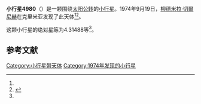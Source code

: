 {{Infobox planet
| bgcolour = #FFFFC0
| name = 4980 Magomaev
| symbol = 
| image = 
| caption = 
| discovery = yes
| discovery_ref = 
| discoverer = [[柳德米拉·切爾尼赫|柳德米拉·切爾尼赫]]
| discovery_site = [[克里米亚|克里米亚]] 
| discovered = 1974年9月19日
| designations = yes
| mp_name = 
| named_after = 
| alt_names = 1974 SP1/ 1977 EV3 / 1980 TV11 / 1986 XJ1 / 1988 CB1
| mp_category = [[外小行星带|外小行星带]]
| orbit_ref = <ref name="a">[http://ssd.jpl.nasa.gov/sbdb.cgi?sstr=4980 4980 Magomaev] {{Wayback|url=http://ssd.jpl.nasa.gov/sbdb.cgi?sstr=4980 |date=20201124011407 }}，小行星數據庫瀏覽器（JPL Small-Body Database Browser）－[[美国国家航空航天局|美国国家航空航天局]]喷气推进实验室</ref>
| epoch = 2456400.5 (2013年4月18日更新)
| aphelion = {{convert|3.6494277|AU|km|3|abbr=on|lk=out}}
| perihelion = {{convert|2.7533275|AU|km|3|abbr=on}}
| semimajor = {{convert|3.2013776|AU|km|3|abbr=on}}
| eccentricity = 0.1399554
| period = 2092.202796 [[日|日]]<br />5.73[[儒略年|儒略年]]
| avg_speed = 
| inclination = 1.83596
| asc_node = 60.43571
| mean_anomaly = 
| arg_peri = 4.31488
| satellites = 
| physical_characteristics = yes
| dimensions = 
| mass = 
| density = 
| surface_grav = 
| escape_velocity = 
| sidereal_day = 
| axial_tilt = 
| pole_ecliptic_lat = 
| pole_ecliptic_lon = 
| albedo = 
| temperatures= 
| temp_name1 = 
| mean_temp_1 = 
| max_temp_1 = 
| temp_name2 = 
| max_temp_2 = 
| spectral_type = 
| abs_magnitude = 4.31488
}}

'''小行星4980'''（{{lang-en|4980 Magomaev}}）是一颗围绕[[太阳|太阳]][[公转|公转]]的[[小行星|小行星]]。1974年9月19日，[[柳德米拉·切爾尼赫|柳德米拉·切爾尼赫]]在克里米亚发现了此天体<ref name="a" /><ref>{{cite news|title=小行星列表|url=http://cfa-www.harvard.edu/iau/lists/NumberedMPs.txt|accessdate=2013-07-08|newspaper=哈佛大学|archive-date=2008-05-17|archive-url=https://web.archive.org/web/20080517010638/http://cfa-www.harvard.edu/iau/lists/NumberedMPs.txt|dead-url=no}}</ref>。

这颗小行星的[[绝对星等|绝对星等]]为4.31488等<ref name="a" />。

==参考文献==
{{reflist}}
{{Minor Planet Number|[[小行星4979|小行星4979]]|[[小行星4981|小行星4981]]}}

{{小天体}}

[[Category:小行星带天体|Category:小行星带天体]]
[[Category:1974年发现的小行星|Category:1974年发现的小行星]]

{{asteroid-stub}}